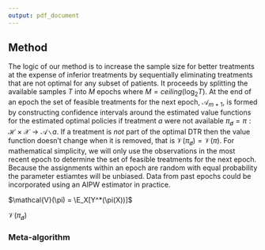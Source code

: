 ```yaml
---
output: pdf_document
---
```


## Method

The logic of our method is to increase the sample size for better treatments at 
the expense of inferior treatments by sequentially eliminating treatments that 
are not optimal for any subset of patients. It proceeds by splitting the available samples $T$ into $M$ epochs where 
$M = ceiling(\log_2{T})$. At the end of an epoch the set of feasible treatments for the next epoch, $\mathcal{A}_{m + 1}$,
is formed by constructing confidence intervals around the estimated value functions for the estimated optimal policies
if treatment $a$ were not available $\pi_{\not a} = \pi: \mathcal{H} \times \mathcal{X} \to \mathcal{A} \, \backslash \, a$.
If a treatment is *not* part of the optimal DTR then the value function doesn't change when it is removed, that is $\mathcal{V}(\pi_{\not a}) = \mathcal{V}(\pi)$. For mathematical simplicity, we will only use the observations in the most recent epoch to determine the set of feasible treatments for the next epoch. Because the assignments within an epoch are random with equal probability the parameter estiamtes will be unbiased. Data from past epochs could be incorporated using an AIPW estimator in practice.

$\mathcal{V}(\pi) = \E_X[Y^*(\pi(X))]$

$\mathcal{V}(\pi_{\not a})$


### Meta-algorithm


\begin{algorithm}[H]
\SetAlgoVlined
\KwIn{Sample size $N$, Treatment arms $[K]$}
\SetKwFunction{FindDominatedArms}{FindDominatedArms}
\SetKwFunction{WithinEpochRandomization}{WithinEpochRandomization}

Set the number of epochs $L = \lceil \log_2{K} \rceil$

Define epoch boundaries $\tau_m = 2^m$

Set epoch sample sizes to $t_m = \tau_m - \tau_{m - 1}$

Set active arm set $\mathcal{A}_1 = [K]$

 \For{$l = 1, \ldots, L$}{
  Assign patients to $a \in \mathcal{A}_l$ using \WithinEpochRandomization 
  
Update active arm set $\mathcal{A}_{l + 1} = \mathcal{A}_l \, \backslash$ \FindDominatedArms{$\mathcal{A}_l, \, \mathcal{H}_t$}
  
 }
 \caption{Contextual Drop the Loser Meta-algorithm}
\end{algorithm}